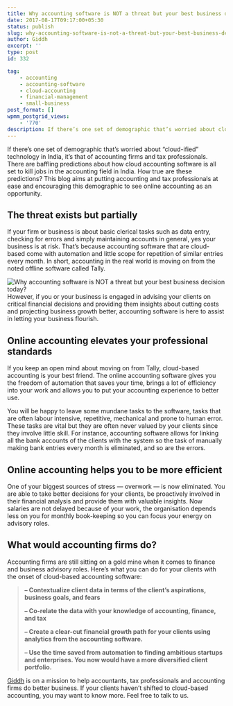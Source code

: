 ```yaml
---
title: Why accounting software is NOT a threat but your best business decision today?
date: 2017-08-17T09:17:00+05:30
status: publish
slug: why-accounting-software-is-not-a-threat-but-your-best-business-decision-today
author: Giddh
excerpt: ''
type: post
id: 332

tag:
    - accounting
    - accounting-software
    - cloud-accounting
    - financial-management
    - small-business
post_format: []
wpmm_postgrid_views:
    - '770'
description: If there’s one set of demographic that’s worried about cloud-ified technology in India, it’s that of accounting firms and tax professionals.
---
```

If there’s one set of demographic that’s worried about “cloud-ified” technology in India, it’s that of accounting firms and tax professionals. There are baffling predictions about how cloud accounting software is all set to kill jobs in the accounting field in India. How true are these predictions? This blog aims at putting accounting and tax professionals at ease and encouraging this demographic to see online accounting as an opportunity.

The threat exists but partially
-------------------------------

If your firm or business is about basic clerical tasks such as data entry, checking for errors and simply maintaining accounts in general, yes your business is at risk. That’s because accounting software that are cloud-based come with automation and little scope for repetition of similar entries every month. In short, accounting in the real world is moving on from the noted offline software called Tally.

<img class="wp-block-image size-large" src = "../../img/blog/1*RSVTlNBAaolBKNdKZIq1YA.webp" alt="Why accounting software is NOT a threat but your best business decision today?" />However, if you or your business is engaged in advising your clients on critical financial decisions and providing them insights about cutting costs and projecting business growth better, accounting software is here to assist in letting your business flourish.

Online accounting elevates your professional standards
------------------------------------------------------

If you keep an open mind about moving on from Tally, cloud-based accounting is your best friend. The online accounting software gives you the freedom of automation that saves your time, brings a lot of efficiency into your work and allows you to put your accounting experience to better use.

You will be happy to leave some mundane tasks to the software, tasks that are often labour intensive, repetitive, mechanical and prone to human error. These tasks are vital but they are often never valued by your clients since they involve little skill. For instance, accounting software allows for linking all the bank accounts of the clients with the system so the task of manually making bank entries every month is eliminated, and so are the errors.

Online accounting helps you to be more efficient
------------------------------------------------

One of your biggest sources of stress — overwork — is now eliminated. You are able to take better decisions for your clients, be proactively involved in their financial analysis and provide them with valuable insights. Now salaries are not delayed because of your work, the organisation depends less on you for monthly book-keeping so you can focus your energy on advisory roles.

What would accounting firms do?
-------------------------------

Accounting firms are still sitting on a gold mine when it comes to finance and business advisory roles. Here’s what you can do for your clients with the onset of cloud-based accounting software:

> **– Contextualize client data in terms of the client’s aspirations, business goals, and fears**
> 
> **– Co-relate the data with your knowledge of accounting, finance, and tax**
> 
> **– Create a clear-cut financial growth path for your clients using analytics from the accounting software.**
> 
> **– Use the time saved from automation to finding ambitious startups and enterprises. You now would have a more diversified client portfolio.**

[Giddh](https://giddh.com) is on a mission to help accountants, tax professionals and accounting firms do better business. If your clients haven’t shifted to cloud-based accounting, you may want to know more. Feel free to talk to us.